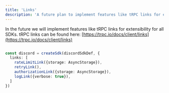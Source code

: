 ```yaml
---
title: 'Links'
description: 'A future plan to implement features like tRPC links for extensibility for all SDKs. '
---
```


In the future we will implement features like tRPC links for extensibility for all SDKs. tRPC links can
be found here: [https://trpc.io/docs/client/links](https://trpc.io/docs/client/links)
```ts

const discord = createSdk(discordSdkDef, {
  links: [
    rateLimitLink({storage: AsyncStorage}),
    retryLink(),
    authorizationLink({storage: AsyncStorage}),
    logLink({verbose: true}),
  ]
})
```